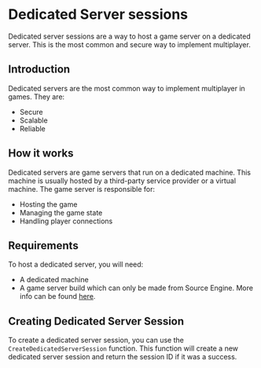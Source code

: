 # Dedicated Server sessions
Dedicated server sessions are a way to host a game server on a dedicated server. This is the most common and secure way to implement multiplayer.

## Introduction

Dedicated servers are the most common way to implement multiplayer in games. They are:

- Secure
- Scalable
- Reliable

## How it works

Dedicated servers are game servers that run on a dedicated machine. This machine is usually hosted by a third-party service provider or a virtual machine. The game server is responsible for:

- Hosting the game
- Managing the game state
- Handling player connections


## Requirements

To host a dedicated server, you will need:

- A dedicated machine
- A game server build which can only be made from Source Engine. More info can be found [here](https://partner.steamgames.com/doc/features/multiplayer/game_servers).


## Creating Dedicated Server Session

To create a dedicated server session, you can use the `CreateDedicatedServerSession` function. This function will create a new dedicated server session and return the session ID if it was a success.